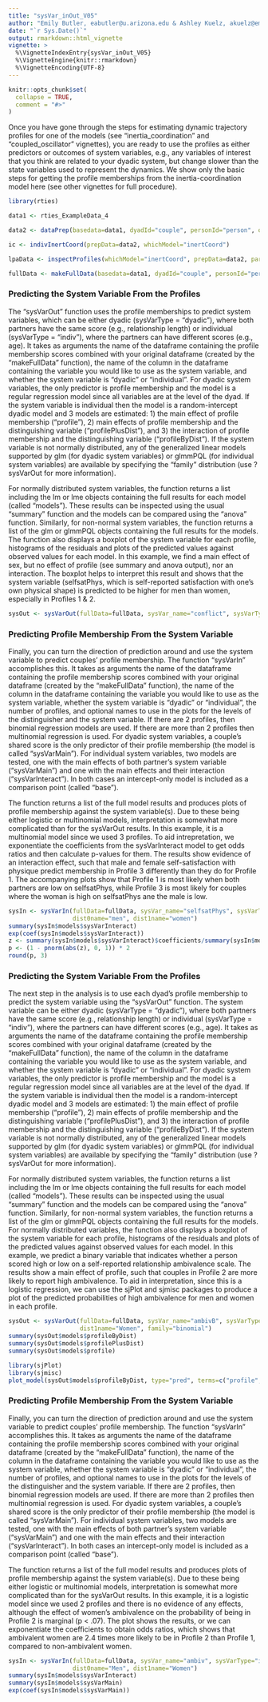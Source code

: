 ```yaml
---
title: "sysVar_inOut_V05"
author: "Emily Butler, eabutler@u.arizona.edu & Ashley Kuelz, akuelz@email.arizona.edu"
date: "`r Sys.Date()`"
output: rmarkdown::html_vignette
vignette: >
  %\VignetteIndexEntry{sysVar_inOut_V05}
  %\VignetteEngine{knitr::rmarkdown}
  %\VignetteEncoding{UTF-8}
---
```


```r
knitr::opts_chunk$set(
  collapse = TRUE,
  comment = "#>"
)
```

Once you have gone through the steps for estimating dynamic trajectory profiles for one of the models (see "inertia_coordination" and "coupled_oscillator" vignettes), you are ready to use the profiles as either predictors or outcomes of system variables, e.g., any variables of interest that you think are related to your dyadic system, but change slower than the state variables used to represent the dynamics. We show only the basic steps for getting the profile memberships from the inertia-coordination model here (see other vignettes for full procedure).

```r
library(rties)

data1 <- rties_ExampleData_4

data2 <- dataPrep(basedata=data1, dyadId="couple", personId="person", obs_name="dial", dist_name="female", time_name="time", time_lag="absMaxCC") 

ic <- indivInertCoord(prepData=data2, whichModel="inertCoord")

lpaData <- inspectProfiles(whichModel="inertCoord", prepData=data2, paramEst=ic$params, n_profiles=2) 

fullData <- makeFullData(basedata=data1, dyadId="couple", personId="person", dist_name="female", lpaData=lpaData, params=ic$params)
```


### Predicting the System Variable From the Profiles 

The "sysVarOut" function uses the profile memberships to predict system variables, which can be either dyadic (sysVarType = "dyadic"), where both partners have the same score (e.g., relationship length) or individual (sysVarType = "indiv"), where the partners can have different scores (e.g., age). It takes as arguments the name of the dataframe containing the profile membership scores combined with your original dataframe (created by the "makeFullData" function), the name of the column in the dataframe containing the variable you would like to use as the system variable, and whether the system variable is "dyadic" or "individual". For dyadic system variables, the only predictor is profile membership and the model is a regular regression model since all variables are at the level of the dyad. If the system variable is individual then the model is a random-intercept dyadic model and 3 models are estimated: 1) the main effect of profile membership ("profile"), 2) main effects of profile membership and the distinguishing variable ("profilePlusDist"), and 3) the interaction of profile membership and the distinguishing variable ("profileByDist"). If the system variable is not normally distributed, any of the generalized linear models supported by glm (for dyadic system variables) or glmmPQL (for individual system variables) are available by specifying the "family" distribution (use ?sysVarOut for more information).

For normally distributed system variables, the function returns a list including the lm or lme objects containing the full results for each model (called "models"). These results can be inspected using the usual "summary" function and the models can be compared using the "anova" function. Similarly, for non-normal system variables, the function returns a list of the glm or glmmPQL objects containing the full results for the models. The function also displays a boxplot of the system variable for each profile, histograms of the residuals and plots of the predicted values against observed values for each model. In this example, we find a main effect of sex, but no effect of profile (see summary and anova output), nor an interaction. The boxplot helps to interpret this result and shows that the system variable (selfsatPhys, which is self-reported satisfaction with one's own physical shape) is predicted to be higher for men than women, especially in Profiles 1 & 2.

```r
sysOut <- sysVarOut(fullData=fullData, sysVar_name="conflict", sysVarType="indiv", dist0name="men", dist1name="women")
```

### Predicting Profile Membership From the System Variable

Finally, you can turn the direction of prediction around and use the system variable to predict couples' profile membership. The function "sysVarIn" accomplishes this. It takes as arguments the name of the dataframe containing the profile membership scores combined with your original dataframe (created by the "makeFullData" function), the name of the column in the dataframe containing the variable you would like to use as the system variable, whether the system variable is "dyadic" or "individual", the number of profiles, and optional names to use in the plots for the levels of the distinguisher and the system variable. If there are 2 profiles, then binomial regression models are used. If there are more than 2 profiles then multinomial regression is used. For dyadic system variables, a couple's shared score is the only predictor of their profile membership (the model is called "sysVarMain"). For individual system variables, two models are tested, one with the main effects of both partner's system variable ("sysVarMain") and one with the main effects and their interaction ("sysVarInteract"). In both cases an intercept-only model is included as a comparison point (called "base").

The function returns a list of the full model results and produces plots of profile membership against the system variable(s). Due to these being either logistic or multinomial models, interpretation is somewhat more complicated than for the sysVarOut results. In this example, it is a multinomial model since we used 3 profiles. To aid intrepretation, we exponentiate the coefficients from the sysVarInteract model to get odds ratios and then calculate p-values for them. The results show evidence of an interaction effect, such that male and female self-satisfaction with physique predict membership in Profile 3 differently than they do for Profile 1. The accompanying plots show that Profile 1 is most likely when both partners are low on selfsatPhys, while Profile 3 is most likely for couples where the woman is high on selfsatPhys ane the male is low.
```r
sysIn <- sysVarIn(fullData=fullData, sysVar_name="selfsatPhys", sysVarType="indiv", n_profiles=3,
                  dist0name="men", dist1name="women")
summary(sysIn$models$sysVarInteract)
exp(coef(sysIn$models$sysVarInteract))
z <- summary(sysIn$models$sysVarInteract)$coefficients/summary(sysIn$models$sysVarInteract)$standard.errors
p <- (1 - pnorm(abs(z), 0, 1)) * 2
round(p, 3)
```

### Predicting the System Variable From the Profiles 

The next step in the analysis is to use each dyad's profile membership to predict the system variable using the "sysVarOut" function. The system variable can be either dyadic (sysVarType = "dyadic"), where both partners have the same score (e.g., relationship length) or individual (sysVarType = "indiv"), where the partners can have different scores (e.g., age). It takes as arguments the name of the dataframe containing the profile membership scores combined with your original dataframe (created by the "makeFullData" function), the name of the column in the dataframe containing the variable you would like to use as the system variable, and whether the system variable is "dyadic" or "individual". For dyadic system variables, the only predictor is profile membership and the model is a regular regression model since all variables are at the level of the dyad. If the system variable is individual then the model is a random-intercept dyadic model and 3 models are estimated: 1) the main effect of profile membership ("profile"), 2) main effects of profile membership and the distinguishing variable ("profilePlusDist"), and 3) the interaction of profile membership and the distinguishing variable ("profileByDist"). If the system variable is not normally distributed, any of the generalized linear models supported by glm (for dyadic system variables) or glmmPQL (for individual system variables) are available by specifying the "family" distribution (use ?sysVarOut for more information).

For normally distributed system variables, the function returns a list including the lm or lme objects containing the full results for each model (called "models"). These results can be inspected using the usual "summary" function and the models can be compared using the "anova" function. Similarly, for non-normal system variables, the function returns a list of the glm or glmmPQL objects containing the full results for the models. For normally distributed variables, the function also displays a boxplot of the system variable for each profile, histograms of the residuals and plots of the predicted values against observed values for each model. In this example, we predict a binary variable that indicates whether a person scored high or low on a self-reported relationship ambivalence scale. The results show a main effect of profile, such that couples in Profile 2 are more likely to report high ambivalence. To aid in interpretation, since this is a logistic regression, we can use the sjPlot and sjmisc packages to produce a plot of the predicted probabilities of high ambivalence for men and women in each profile.
```r
sysOut <- sysVarOut(fullData=fullData, sysVar_name="ambivB", sysVarType="indiv", dist0name="Men",
                    dist1name="Women", family="binomial")
summary(sysOut$models$profileByDist)
summary(sysOut$models$profilePlusDist)
summary(sysOut$models$profile)

library(sjPlot)
library(sjmisc)
plot_model(sysOut$models$profileByDist, type="pred", terms=c("profile", "dist"))
```

### Predicting Profile Membership From the System Variable

Finally, you can turn the direction of prediction around and use the system variable to predict couples' profile membership. The function "sysVarIn" accomplishes this. It takes as arguments the name of the dataframe containing the profile membership scores combined with your original dataframe (created by the "makeFullData" function), the name of the column in the dataframe containing the variable you would like to use as the system variable, whether the system variable is "dyadic" or "individual", the number of profiles, and optional names to use in the plots for the levels of the distinguisher and the system variable. If there are 2 profiles, then binomial regression models are used. If there are more than 2 profiles then multinomial regression is used. For dyadic system variables, a couple's shared score is the only predictor of their profile membership (the model is called "sysVarMain"). For individual system variables, two models are tested, one with the main effects of both partner's system variable ("sysVarMain") and one with the main effects and their interaction ("sysVarInteract"). In both cases an intercept-only model is included as a comparison point (called "base").

The function returns a list of the full model results and produces plots of profile membership against the system variable(s). Due to these being either logistic or multinomial models, interpretation is somewhat more complicated than for the sysVarOut results. In this example, it is a logistic model since we used 2 profiles and there is no evidence of any effects, although the effect of women's ambivalence on the probability of being in Profile 2 is marginal (p < .07). The plot shows the results, or we can exponentiate the coefficients to obtain odds ratios, which shows that ambivalent women are 2.4 times more likely to be in Profile 2 than Profile 1, compared to non-ambivalent women.
```r
sysIn <- sysVarIn(fullData=fullData, sysVar_name="ambiv", sysVarType="indiv", n_profiles=2, 
                  dist0name="Men", dist1name="Women")
summary(sysIn$models$sysVarInteract)
summary(sysIn$models$sysVarMain)
exp(coef(sysIn$models$sysVarMain))
```













